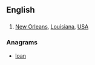 {{also|Nola|nola}}
==English==

==={{abbreviation-old|en}}===
{{head|en}}

# [[New Orleans]], [[Louisiana]], [[USA]]

===Anagrams===
* [[loan#English|loan]]